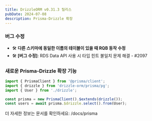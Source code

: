 ```yaml
---
title: DrizzleORM v0.31.3 릴리스
pubDate: 2024-07-08
description: Prisma-Drizzle 확장  
---
```


### 버그 수정

- 🛠️ **다른 스키마에 동일한 이름의 테이블이 있을 때 RQB 동작 수정**
- 🛠️ **[버그 수정]**: RDS Data API 사용 시 타입 힌트 불일치 문제 해결 - #2097


### 새로운 Prisma-Drizzle 확장 기능

```ts
import { PrismaClient } from '@prisma/client';
import { drizzle } from 'drizzle-orm/prisma/pg';
import { User } from './drizzle';

const prisma = new PrismaClient().$extends(drizzle());
const users = await prisma.$drizzle.select().from(User);
```

더 자세한 정보는 문서를 확인하세요: /docs/prisma


